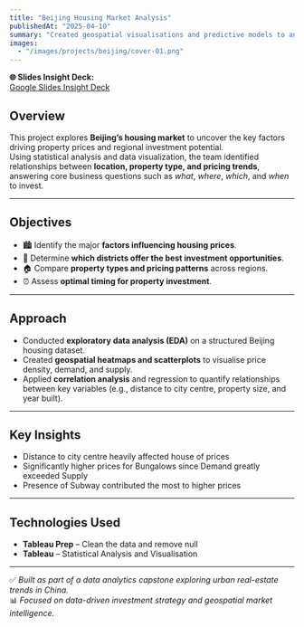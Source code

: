 ```yaml
---
title: "Beijing Housing Market Analysis"
publishedAt: "2025-04-10"
summary: "Created geospatial visualisations and predictive models to analyze Beijing’s property prices and identify high-value investment zones."
images:
  - "/images/projects/beijing/cover-01.png"
---
```


**🌐 Slides Insight Deck:**  
[Google Slides Insight Deck](https://docs.google.com/presentation/d/1YBvTu-CG_WKFdHsZ3Y1XMndosiSgvQIgL1eUWv69vR0/edit?usp=sharing)

## Overview

This project explores **Beijing’s housing market** to uncover the key factors driving property prices and regional investment potential.  
Using statistical analysis and data visualization, the team identified relationships between **location, property type, and pricing trends**, answering core business questions such as *what*, *where*, *which*, and *when* to invest.

---

## Objectives

- 🏙️ Identify the major **factors influencing housing prices**.  
- 📍 Determine **which districts offer the best investment opportunities**.  
- 🏠 Compare **property types and pricing patterns** across regions.  
- ⏰ Assess **optimal timing for property investment**.

---

## Approach

- Conducted **exploratory data analysis (EDA)** on a structured Beijing housing dataset.  
- Created **geospatial heatmaps and scatterplots** to visualise price density, demand, and supply.  
- Applied **correlation analysis** and regression to quantify relationships between key variables (e.g., distance to city centre, property size, and year built).  

---

## Key Insights

- Distance to city centre heavily affected house of prices
- Significantly higher prices for Bungalows since Demand greatly exceeded Supply
- Presence of Subway contributed the most to higher prices

---

## Technologies Used

- **Tableau Prep** – Clean the data and remove null
- **Tableau** – Statistical Analysis and Visualisation


---

✅ *Built as part of a data analytics capstone exploring urban real-estate trends in China.*  
📊 *Focused on data-driven investment strategy and geospatial market intelligence.*
